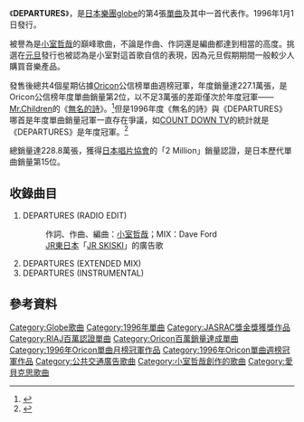 {{Infobox Single 
| Name           = DEPARTURES
| Cover =DEPARTURES.jpg
| Artist         = [[globe|globe]]
| Album          = [[globe_(專輯)|globe]]
| Released       = 1996年1月1日
| Format         = 8cm[[單曲|單曲CD]]
| Recorded       = 
| Genre          = [[J-POP|J-POP]]
| Length         = 
| Label          = [[avex_globe|avex globe]] 
| Writer         = [[小室哲哉|小室哲哉]] 
| Producer       = [[小室哲哉|TETSUYA KOMURO]]
| Certification  = 2 Million（[[日本唱片協會|日本唱片協會]]）
| Chart position = *週間最高排行第1位（[[Oricon|Oricon]]）
*1996年1月度月間排行第1位（[[Oricon|Oricon]]）
*1996年度年間排行第2位（[[Oricon|Oricon]]）
*1996年度年間排行第1位（[[COUNT_DOWN_TV|CDTV]]）
| Last single    = [[SWEET_PAIN|SWEET PAIN]]<br /> (1995年)
| This single    = '''DEPARTURES'''<br /> (1996年)
| Next single    = [[FREEDOM_(globe單曲)|FREEDOM]] <br /> (1996年)
| Misc           = 
}}
《'''DEPARTURES'''》，是[[日本|日本]][[樂團|樂團]][[globe|globe]]的第4張[[單曲|單曲]]及其中一首代表作。1996年1月1日發行。

被譽為是[[小室哲哉|小室哲哉]]的巔峰歌曲，不論是作曲、作詞還是編曲都達到相當的高度。挑選在[[元旦|元旦]]發行也被認為是小室對這首歌自信的表現，因為元旦假期期間一般較少人購買音樂產品。

發售後總共4個星期佔據[[Oricon|Oricon]]公信榜單曲週榜冠軍，年度銷量達227.1萬張，是Oricon公信榜年度單曲銷量第2位，以不足3萬張的差距僅次於年度冠軍——[[Mr.Children|Mr.Children]]的《[[無名的詩|無名的詩]]》。<ref>{{Cite web |url=http://www.musictvprogram.com/corner-ranking-1996.html |script-title=ja:1996年間シングルランキング TOP100 |access-date=2010-06-30 |archive-url=https://web.archive.org/web/20120430053953/http://www.musictvprogram.com/corner-ranking-1996.html |archive-date=2012-04-30 |dead-url=yes }}</ref>但是1996年度《無名的詩》與《DEPARTURES》哪首是年度單曲銷量冠軍一直存在爭議，如[[COUNT_DOWN_TV|COUNT DOWN TV]]的統計就是《DEPARTURES》是年度冠軍。<ref>{{Cite web |url=http://www.tbs.co.jp/cdtv/cddb/list1996.html |script-title=ja:過去のTOP1 1996年 |accessdate=2010-06-30 |archive-date=2010-05-10 |archive-url=https://web.archive.org/web/20100510211906/http://www.tbs.co.jp/cdtv/cddb/list1996.html |dead-url=no }}</ref>

總銷量達228.8萬張，獲得[[日本唱片協會|日本唱片協會]]的「2 Million」銷量認證，是日本歷代單曲銷量第15位。

==收錄曲目==
#DEPARTURES (RADIO EDIT)
#:作詞、作曲、編曲：[[小室哲哉|小室哲哉]]；MIX：Dave Ford
#:[[東日本旅客鐵道|JR東日本]]「[[JR_SKISKI|JR SKISKI]]」的廣告歌
#DEPARTURES (EXTENDED MIX)
#DEPARTURES (INSTRUMENTAL)

==參考資料==
{{reflist}}

{{JASRAC獎金獎}}
{{Oricon單曲月榜冠軍 (1990年代後期)|1996年1月}}

{{DEFAULTSORT:Departures}}
[[Category:Globe歌曲|Category:Globe歌曲]]
[[Category:1996年單曲|Category:1996年單曲]]
[[Category:JASRAC獎金獎獲獎作品|Category:JASRAC獎金獎獲獎作品]]
[[Category:RIAJ百萬認證單曲|Category:RIAJ百萬認證單曲]]
[[Category:Oricon百萬銷量達成單曲|Category:Oricon百萬銷量達成單曲]]
[[Category:1996年Oricon單曲月榜冠軍作品|Category:1996年Oricon單曲月榜冠軍作品]]
[[Category:1996年Oricon單曲週榜冠軍作品|Category:1996年Oricon單曲週榜冠軍作品]]
[[Category:公共交通廣告歌曲|Category:公共交通廣告歌曲]]
[[Category:小室哲哉創作的歌曲|Category:小室哲哉創作的歌曲]]
[[Category:愛貝克思歌曲|Category:愛貝克思歌曲]]